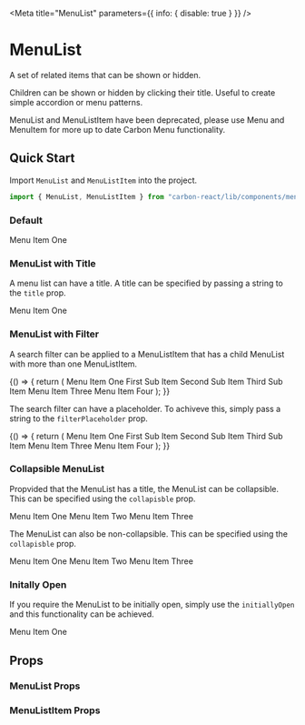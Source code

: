 
<Meta title="MenuList" parameters={{ info: { disable: true } }} />

# MenuList

A set of related items that can be shown or hidden.

Children can be shown or hidden by clicking their title. Useful to create simple accordion or menu patterns.

<Preview>
  <div
    style={{
      backgroundColor: "red",
      textAlign: "center",
      color: "white",
      padding: 20,
      fontWeight: "bold",
      marginBottom: 10,
    }}
  >
    MenuList and MenuListItem have been deprecated, please use Menu and MenuItem for more up to date Carbon Menu functionality.
  </div>
</Preview>

## Quick Start

Import `MenuList` and `MenuListItem` into the project.

```jsx
import { MenuList, MenuListItem } from "carbon-react/lib/components/menu-list";
```

### Default

<Preview>
  <Story name="default" parameters={{ chromatic: { disable: true } }}>
    <MenuList>
      <MenuListItem>Menu Item One</MenuListItem>
    </MenuList>
  </Story>
</Preview>

### MenuList with Title

A menu list can have a title. A title can be specified by passing a string to the `title` prop.

<Preview>
  <Story name="with Title">
    <MenuList title="Title">
      <MenuListItem>Menu Item One</MenuListItem>
    </MenuList>
  </Story>
</Preview>

### MenuList with Filter

A search filter can be applied to a MenuListItem that has a child MenuList with more than one MenuListItem.

<Preview>
  <Story name="with Filter">
    {() => {
      return (
        <MenuList>
          <MenuListItem>Menu Item One</MenuListItem>
          <MenuListItem>
            <MenuList title="Menu Item Two" filter initiallyOpen>
              <MenuListItem name="First Sub Item">First Sub Item</MenuListItem>
              <MenuListItem name="Second Sub Item">
                Second Sub Item
              </MenuListItem>
              <MenuListItem name="Third Sub Item">Third Sub Item</MenuListItem>
            </MenuList>
          </MenuListItem>
          <MenuListItem>Menu Item Three</MenuListItem>
          <MenuListItem>Menu Item Four</MenuListItem>
        </MenuList>
      );
    }}
  </Story>
</Preview>

The search filter can have a placeholder. To achiveve this, simply pass a string to the `filterPlaceholder` prop.

<Preview>
  <Story name="with Filter and Placeholder">
    {() => {
      return (
        <MenuList>
          <MenuListItem>Menu Item One</MenuListItem>
          <MenuListItem>
            <MenuList
              title="Menu Item Two"
              filter
              filterPlaceholder="This is the filter palceholder..."
              initiallyOpen
            >
              <MenuListItem name="First Sub Item">First Sub Item</MenuListItem>
              <MenuListItem name="Second Sub Item">
                Second Sub Item
              </MenuListItem>
              <MenuListItem name="Third Sub Item">Third Sub Item</MenuListItem>
            </MenuList>
          </MenuListItem>
          <MenuListItem>Menu Item Three</MenuListItem>
          <MenuListItem>Menu Item Four</MenuListItem>
        </MenuList>
      );
    }}
  </Story>
</Preview>

### Collapsible MenuList

Propvided that the MenuList has a title, the MenuList can be collapsible. This can be specified using the `collapisble` prop.

<Preview>
  <Story name="with Collapsible" parameters={{ chromatic: { disable: true } }}>
    <MenuList title="Title" collapsible>
      <MenuListItem>Menu Item One</MenuListItem>
      <MenuListItem>Menu Item Two</MenuListItem>
      <MenuListItem>Menu Item Three</MenuListItem>
    </MenuList>
  </Story>
</Preview>

The MenuList can also be non-collapsible. This can be specified using the `collapisble` prop.

<Preview>
  <Story
    name="with Collapsible Off"
    parameters={{ chromatic: { disable: true } }}
  >
    <MenuList title="Title" collapsible={false}>
      <MenuListItem>Menu Item One</MenuListItem>
      <MenuListItem>Menu Item Two</MenuListItem>
      <MenuListItem>Menu Item Three</MenuListItem>
    </MenuList>
  </Story>
</Preview>

### Initally Open

If you require the MenuList to be initially open, simply use the `initiallyOpen` and this functionality can be achieved.

<Preview>
  <Story name="with Initially Open">
    <MenuList title="Title" initiallyOpen>
      <MenuListItem>Menu Item One</MenuListItem>
    </MenuList>
  </Story>
</Preview>

## Props

### MenuList Props

<Props of={MenuList} />

### MenuListItem Props

<Props of={MenuListItem} />
